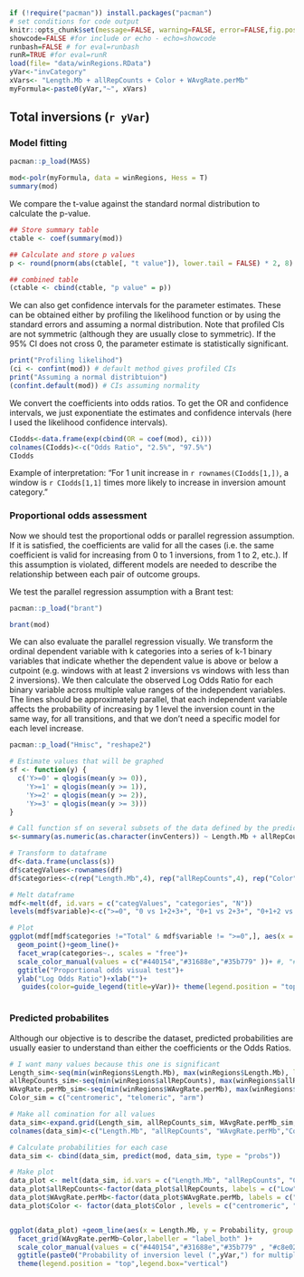 <!--
---
 title: "Ordinal logistic model on large windows data - chapter 3"
 author: "Ruth Gómez Graciani"
 output:
   pdf_document: default
 header-includes:
  \usepackage{float}
  \floatplacement{figure}{H}
---
-->

```r
if (!require("pacman")) install.packages("pacman")
# set conditions for code output
knitr::opts_chunk$set(message=FALSE, warning=FALSE, error=FALSE,fig.pos = "!H")
showcode=FALSE #for include or echo - echo=showcode 
runbash=FALSE # for eval=runbash
runR=TRUE #for eval=runR
load(file= "data/winRegions.RData")
yVar<-"invCategory" 
xVars<- "Length.Mb + allRepCounts + Color + WAvgRate.perMb"
myFormula<-paste0(yVar,"~", xVars)
```

## Total inversions (`r yVar`)

### Model fitting

```r
pacman::p_load(MASS)

mod<-polr(myFormula, data = winRegions, Hess = T)
summary(mod)
```

We compare the t-value against the standard normal distribution to calculate the p-value. 

```r
## Store summary table
ctable <- coef(summary(mod))

## Calculate and store p values
p <- round(pnorm(abs(ctable[, "t value"]), lower.tail = FALSE) * 2, 8)

## combined table
(ctable <- cbind(ctable, "p value" = p))

```

We can also get confidence intervals for the parameter estimates. These can be obtained either by profiling the likelihood function or by using the standard errors and assuming a normal distribution. Note that profiled CIs are not symmetric (although they are usually close to symmetric). If the 95% CI does not cross 0, the parameter estimate is statistically significant.

```r
print("Profiling likelihod")
(ci <- confint(mod)) # default method gives profiled CIs
print("Assuming a normal distribtuion")
(confint.default(mod)) # CIs assuming normality
```

We convert the coefficients into odds ratios. To get the OR and confidence intervals, we just exponentiate the estimates and confidence intervals (here I used the likelihood confidence intervals).

```r
CIodds<-data.frame(exp(cbind(OR = coef(mod), ci)))
colnames(CIodds)<-c("Odds Ratio", "2.5%", "97.5%")
CIodds
```
Example of interpretation: "For 1 unit increase in `r rownames(CIodds[1,])`, a window is `r CIodds[1,1]` times more likely to increase in inversion amount category."

### Proportional odds assessment



<!-- We need to check the assumptions to ensure that it is a valid model. The assumptions of the Ordinal Logistic Regression are as follow and should be tested in order: -->

<!-- 1. The dependent variable is ordered. -->
<!-- 1. One or more of the independent variables are either continuous, categorical or ordinal. -->
<!-- 1. No multi-collinearity. -->
<!-- 1. Proportional odds -->

<!-- We know that our dataset satisfies the two first assumptions.  We have to test the other two. -->


Now we should test the proportional odds or parallel regression assumption. If it is satisfied, the coefficients are valid for all the cases (i.e. the same coefficient is valid for increasing from 0 to 1 inversions, from 1 to 2, etc.). If this assumption is violated, different models are needed to describe the relationship between each pair of outcome groups.

We test the parallel regression assumption with a Brant test:

```r
pacman::p_load("brant")

brant(mod)
```

<!-- WARNING: From here downwards, code is NOT AUTOMATIC for independent variables -->

\newpage
We can also evaluate the parallel regression visually. We transform the ordinal dependent variable with k categories into a series of k-1 binary variables that indicate whether the dependent value is above or below a cutpoint (e.g. windows with at least 2 inversions vs windows with less than 2 inversions). We then calculate the observed Log Odds Ratio for each binary variable across multiple value ranges of the independent variables. The lines should be approximately parallel, that each independent variable affects the probability of increasing by 1 level the inversion count in the same way, for all transitions, and that we don't need a specific model for each level increase.

```r
pacman::p_load("Hmisc", "reshape2")

# Estimate values that will be graphed
sf <- function(y) {
  c('Y>=0' = qlogis(mean(y >= 0)),
    'Y>=1' = qlogis(mean(y >= 1)),
    'Y>=2' = qlogis(mean(y >= 2)),
    'Y>=3' = qlogis(mean(y >= 3)))
}

# Call function sf on several subsets of the data defined by the predictors
s<-summary(as.numeric(as.character(invCenters)) ~ Length.Mb + allRepCounts +Color + WAvgRate.perMb, data=winRegions, fun=sf)

# Transform to dataframe
df<-data.frame(unclass(s))
df$categValues<-rownames(df)
df$categories<-c(rep("Length.Mb",4), rep("allRepCounts",4), rep("Color",3), rep("WAvgRate.perMb", 4), "Total")

# Melt dataframe
mdf<-melt(df, id.vars = c("categValues", "categories", "N"))
levels(mdf$variable)<-c(">=0", "0 vs 1+2+3+", "0+1 vs 2+3+", "0+1+2 vs 3+")

# Plot
ggplot(mdf[mdf$categories !="Total" & mdf$variable != ">=0",], aes(x = categValues, y = (value), color=variable, group = variable))+
  geom_point()+geom_line()+
  facet_wrap(categories~., scales = "free")+
  scale_color_manual(values = c("#440154","#31688e","#35b779" ))+ #, "#fde725"
  ggtitle("Proportional odds visual test")+
  ylab("Log Odds Ratio")+xlab("")+
   guides(color=guide_legend(title=yVar))+ theme(legend.position = "top", axis.text.x = element_text(size=8))



```
\newpage 

### Predicted probabilites

Although our objective is to describe the dataset, predicted probabilities are usually easier to understand than either the coefficients or the Odds Ratios. 

```r
# I want many values because this one is significant
Length_sim<-seq(min(winRegions$Length.Mb), max(winRegions$Length.Mb), length.out = 50)
allRepCounts_sim<-seq(min(winRegions$allRepCounts), max(winRegions$allRepCounts), length.out = 4)
WAvgRate.perMb_sim<-seq(min(winRegions$WAvgRate.perMb), max(winRegions$WAvgRate.perMb), length.out = 4)
Color_sim = c("centromeric", "telomeric", "arm")

# Make all comination for all values
data_sim<-expand.grid(Length_sim, allRepCounts_sim, WAvgRate.perMb_sim, Color_sim)
colnames(data_sim)<-c("Length.Mb", "allRepCounts", "WAvgRate.perMb","Color")

# Calculate probabilities for each case
data_sim <- cbind(data_sim, predict(mod, data_sim, type = "probs"))

# Make plot
data_plot <- melt(data_sim, id.vars = c("Length.Mb", "allRepCounts", "Color", "WAvgRate.perMb"),value.name="Probability", variable.name = "Level")
data_plot$allRepCounts<-factor(data_plot$allRepCounts, labels = c("Low", "Med-low", "Med-high", "High"))
data_plot$WAvgRate.perMb<-factor(data_plot$WAvgRate.perMb, labels = c("Low", "Med-low", "Med-high", "High"))
data_plot$Color <- factor(data_plot$Color , levels = c("centromeric", "arm", "telomeric"))


ggplot(data_plot) +geom_line(aes(x = Length.Mb, y = Probability, group = interaction(Level, allRepCounts), color=Level, alpha  = allRepCounts))+
  facet_grid(WAvgRate.perMb~Color,labeller = "label_both" )+
  scale_color_manual(values = c("#440154","#31688e","#35b779" , "#c8e020"))+
  ggtitle(paste0("Probability of inversion level (",yVar,") for multiple scenarios"))+
  theme(legend.position = "top",legend.box="vertical")


```